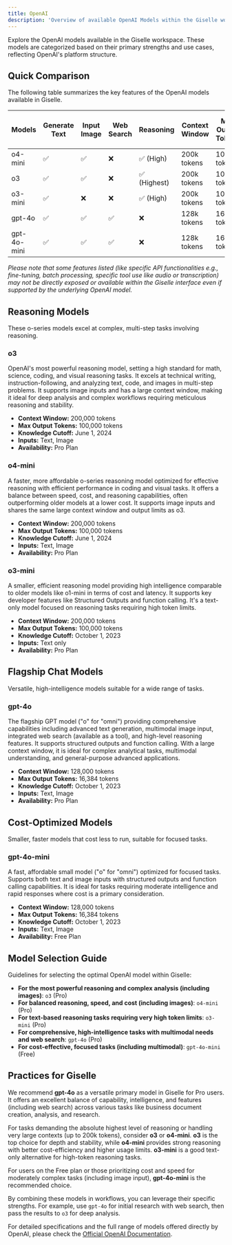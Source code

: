 ```yaml
---
title: OpenAI
description: 'Overview of available OpenAI Models within the Giselle workspace.'
---
```


Explore the OpenAI models available in the Giselle workspace. These models are categorized based on their primary strengths and use cases, reflecting OpenAI's platform structure.

## Quick Comparison

The following table summarizes the key features of the OpenAI models available in Giselle.

| Models        | Generate Text | Input Image     | Web Search | Reasoning   | Context Window | Max Output Tokens | Pricing (Input/Output per 1M tokens) | Availability |
|---------------|---------------|-----------------|------------|-------------|----------------|-------------------|--------------------------------------|--------------|
| o4-mini       | ✅            | ✅              | ❌         | ✅ (High)    | 200k tokens    | 100k tokens       | $1.10 / $4.40                        | Pro          |
| o3            | ✅            | ✅              | ❌         | ✅ (Highest) | 200k tokens    | 100k tokens       | $10.00 / $40.00                      | Pro          |
| o3-mini       | ✅            | ❌              | ❌         | ✅ (High)    | 200k tokens    | 100k tokens       | $1.10 / $4.40                        | Pro          |
| gpt-4o        | ✅            | ✅              | ✅         | ❌           | 128k tokens    | 16,384 tokens     | $2.50 / $10.00                       | Pro          |
| gpt-4o-mini   | ✅            | ✅              | ✅         | ❌           | 128k tokens    | 16,384 tokens     | $0.15 / $0.60                        | Free         |

*Please note that some features listed (like specific API functionalities e.g., fine-tuning, batch processing, specific tool use like audio or transcription) may not be directly exposed or available within the Giselle interface even if supported by the underlying OpenAI model.*

## Reasoning Models

These o-series models excel at complex, multi-step tasks involving reasoning.

### o3
OpenAI's most powerful reasoning model, setting a high standard for math, science, coding, and visual reasoning tasks. It excels at technical writing, instruction-following, and analyzing text, code, and images in multi-step problems. It supports image inputs and has a large context window, making it ideal for deep analysis and complex workflows requiring meticulous reasoning and stability.
*   **Context Window:** 200,000 tokens
*   **Max Output Tokens:** 100,000 tokens
*   **Knowledge Cutoff:** June 1, 2024
*   **Inputs:** Text, Image
*   **Availability:** Pro Plan

### o4-mini
A faster, more affordable o-series reasoning model optimized for effective reasoning with efficient performance in coding and visual tasks. It offers a balance between speed, cost, and reasoning capabilities, often outperforming older models at a lower cost. It supports image inputs and shares the same large context window and output limits as o3.
*   **Context Window:** 200,000 tokens
*   **Max Output Tokens:** 100,000 tokens
*   **Knowledge Cutoff:** June 1, 2024
*   **Inputs:** Text, Image
*   **Availability:** Pro Plan

### o3-mini
A smaller, efficient reasoning model providing high intelligence comparable to older models like o1-mini in terms of cost and latency. It supports key developer features like Structured Outputs and function calling. It's a text-only model focused on reasoning tasks requiring high token limits.
*   **Context Window:** 200,000 tokens
*   **Max Output Tokens:** 100,000 tokens
*   **Knowledge Cutoff:** October 1, 2023
*   **Inputs:** Text only
*   **Availability:** Pro Plan

## Flagship Chat Models

Versatile, high-intelligence models suitable for a wide range of tasks.

### gpt-4o
The flagship GPT model ("o" for "omni") providing comprehensive capabilities including advanced text generation, multimodal image input, integrated web search (available as a tool), and high-level reasoning features. It supports structured outputs and function calling. With a large context window, it is ideal for complex analytical tasks, multimodal understanding, and general-purpose advanced applications.
*   **Context Window:** 128,000 tokens
*   **Max Output Tokens:** 16,384 tokens
*   **Knowledge Cutoff:** October 1, 2023
*   **Inputs:** Text, Image
*   **Availability:** Pro Plan

## Cost-Optimized Models

Smaller, faster models that cost less to run, suitable for focused tasks.

### gpt-4o-mini
A fast, affordable small model ("o" for "omni") optimized for focused tasks. Supports both text and image inputs with structured outputs and function calling capabilities. It is ideal for tasks requiring moderate intelligence and rapid responses where cost is a primary consideration.
*   **Context Window:** 128,000 tokens
*   **Max Output Tokens:** 16,384 tokens
*   **Knowledge Cutoff:** October 1, 2023
*   **Inputs:** Text, Image
*   **Availability:** Free Plan

## Model Selection Guide

Guidelines for selecting the optimal OpenAI model within Giselle:

*   **For the most powerful reasoning and complex analysis (including images)**: `o3` (Pro)
*   **For balanced reasoning, speed, and cost (including images)**: `o4-mini` (Pro)
*   **For text-based reasoning tasks requiring very high token limits**: `o3-mini` (Pro)
*   **For comprehensive, high-intelligence tasks with multimodal needs and web search**: `gpt-4o` (Pro)
*   **For cost-effective, focused tasks (including multimodal)**: `gpt-4o-mini` (Free)

## Practices for Giselle

We recommend **gpt-4o** as a versatile primary model in Giselle for Pro users. It offers an excellent balance of capability, intelligence, and features (including web search) across various tasks like business document creation, analysis, and research.

For tasks demanding the absolute highest level of reasoning or handling very large contexts (up to 200k tokens), consider **o3** or **o4-mini**. **o3** is the top choice for depth and stability, while **o4-mini** provides strong reasoning with better cost-efficiency and higher usage limits. **o3-mini** is a good text-only alternative for high-token reasoning tasks.

For users on the Free plan or those prioritizing cost and speed for moderately complex tasks (including image input), **gpt-4o-mini** is the recommended choice.

By combining these models in workflows, you can leverage their specific strengths. For example, use `gpt-4o` for initial research with web search, then pass the results to `o3` for deep analysis.

For detailed specifications and the full range of models offered directly by OpenAI, please check the [Official OpenAI Documentation](https://platform.openai.com/docs/models).
